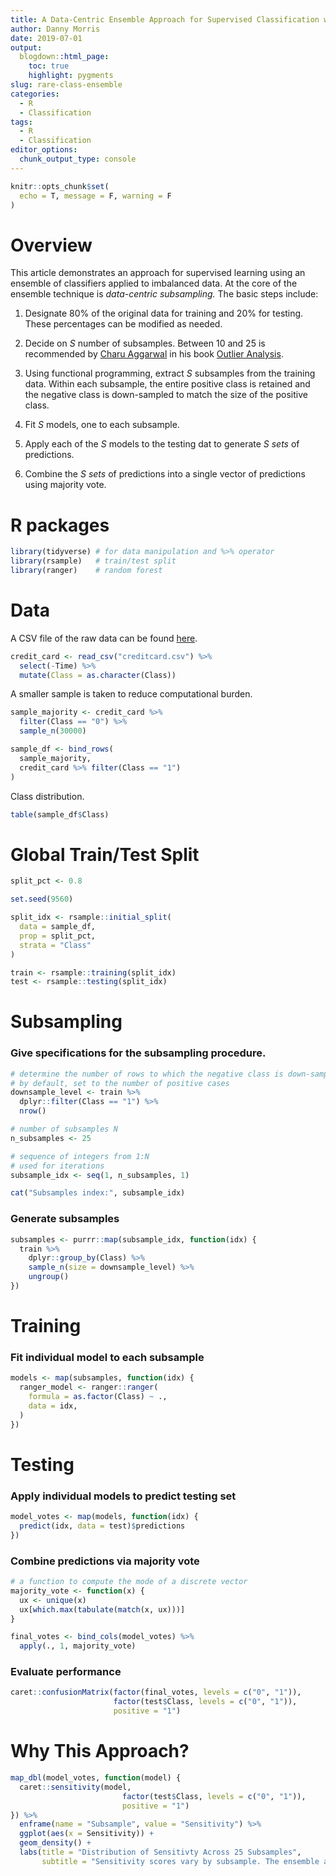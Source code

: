 ```yaml
---
title: A Data-Centric Ensemble Approach for Supervised Classification with Imbalanced Classes
author: Danny Morris
date: 2019-07-01
output: 
  blogdown::html_page:
    toc: true
    highlight: pygments
slug: rare-class-ensemble
categories:
  - R
  - Classification
tags:
  - R
  - Classification
editor_options: 
  chunk_output_type: console
---
```


```r
knitr::opts_chunk$set(
  echo = T, message = F, warning = F
)
```

# Overview

This article demonstrates an approach for supervised learning using an ensemble of classifiers applied to imbalanced data. At the core of the ensemble technique is *data-centric subsampling.* The basic steps include:

1. Designate 80% of the original data for training and 20% for testing. These percentages can be modified as needed.

2. Decide on *S* number of subsamples. Between 10 and 25 is recommended by [Charu Aggarwal](http://charuaggarwal.net/) in his book [Outlier Analysis](https://www.amazon.com/Outlier-Analysis-Charu-C-Aggarwal/dp/3319475770/ref=pd_cp_14_1?pd_rd_w=8M3qy&pf_rd_p=ef4dc990-a9ca-4945-ae0b-f8d549198ed6&pf_rd_r=3TGSZZ1H5HYKMT0G80Q8&pd_rd_r=f1e3c156-9e78-11e9-801d-cdc96cae2e7b&pd_rd_wg=DXbV0&pd_rd_i=3319475770&psc=1&refRID=3TGSZZ1H5HYKMT0G80Q8).

3. Using functional programming, extract *S* subsamples from the training data. Within each subsample, the entire positive class is retained and the negative class is down-sampled to match the size of the positive class.

4. Fit *S* models, one to each subsample.

5. Apply each of the *S* models to the testing dat to generate *S sets* of predictions.

6. Combine the *S sets* of predictions into a single vector of predictions using majority vote.

# R packages

```r
library(tidyverse) # for data manipulation and %>% operator
library(rsample)   # train/test split
library(ranger)    # random forest
```

# Data

A CSV file of the raw data can be found [here](https://www.kaggle.com/mlg-ulb/creditcardfraud/version/3).

```r
credit_card <- read_csv("creditcard.csv") %>%
  select(-Time) %>%
  mutate(Class = as.character(Class))
```

A smaller sample is taken to reduce computational burden.

```r
sample_majority <- credit_card %>%
  filter(Class == "0") %>%
  sample_n(30000)

sample_df <- bind_rows(
  sample_majority,
  credit_card %>% filter(Class == "1")
)
```

Class distribution.

```r
table(sample_df$Class)
```

# Global Train/Test Split

```r
split_pct <- 0.8

set.seed(9560)

split_idx <- rsample::initial_split(
  data = sample_df, 
  prop = split_pct,
  strata = "Class"
)
```

```r
train <- rsample::training(split_idx)
test <- rsample::testing(split_idx)
```

# Subsampling

### Give specifications for the subsampling procedure.

```r
# determine the number of rows to which the negative class is down-sampled
# by default, set to the number of positive cases
downsample_level <- train %>%
  dplyr::filter(Class == "1") %>%
  nrow()

# number of subsamples N
n_subsamples <- 25

# sequence of integers from 1:N
# used for iterations
subsample_idx <- seq(1, n_subsamples, 1)

cat("Subsamples index:", subsample_idx)
```

### Generate subsamples

```r
subsamples <- purrr::map(subsample_idx, function(idx) {
  train %>%
    dplyr::group_by(Class) %>%
    sample_n(size = downsample_level) %>%
    ungroup()
}) 
```

# Training 

### Fit individual model to each subsample

```r
models <- map(subsamples, function(idx) {
  ranger_model <- ranger::ranger(
    formula = as.factor(Class) ~ .,
    data = idx,
  )
})
```

# Testing

### Apply individual models to predict testing set

```r
model_votes <- map(models, function(idx) {
  predict(idx, data = test)$predictions
})
```

### Combine predictions via majority vote

```r
# a function to compute the mode of a discrete vector
majority_vote <- function(x) {
  ux <- unique(x)
  ux[which.max(tabulate(match(x, ux)))]
}

final_votes <- bind_cols(model_votes) %>%
  apply(., 1, majority_vote)
```

### Evaluate performance

```r
caret::confusionMatrix(factor(final_votes, levels = c("0", "1")),
                       factor(test$Class, levels = c("0", "1")),
                       positive = "1")
```

# Why This Approach?

```r
map_dbl(model_votes, function(model) {
  caret::sensitivity(model, 
                         factor(test$Class, levels = c("0", "1")), 
                         positive = "1")
}) %>%
  enframe(name = "Subsample", value = "Sensitivity") %>%
  ggplot(aes(x = Sensitivity)) +
  geom_density() +
  labs(title = "Distribution of Sensitivty Across 25 Subsamples",
       subtitle = "Sensitivity scores vary by subsample. The ensemble approach reduces variation.")
```
